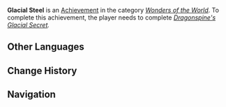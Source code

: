 {{Achievement Infobox
|title        = 
|id           = 81037
|order id     = 1038
|category     = Wonders of the World
|description  = Obtain [[Snow-Tombed Starsilver|an ancient weapon]] made of [[Starsilver]].
|requirements = Complete ''[[Dragonspine's Glacial Secret]].''
|primogems    = 5
|tracking     = 
|hidden       = 1
|topic        = 
|type         = Exploration
}}
'''Glacial Steel''' is an [[Achievement]] in the category ''[[Wonders of the World]]''. To complete this achievement, the player needs to complete ''[[Dragonspine's Glacial Secret]].''
<!--
==Trivia==

==Video Guides==
{{EVT
|video1   = 
|caption1 = 
}}
-->
==Other Languages==
{{Other Languages
|en      = Glacial Steel
|zhs     = 冰冷的钢铁
|zhs_rm  = Bīnglěng de Gāngtiě
|zht     = 冰冷的鋼鐵
|zht_rm  = Bīnglěng de Gāngtiě
|zh_tl   = 
|ja      = 氷冷の鋼鉄
|ja_rm   = Hyourei no Koutetsu
|ja_tl   = 
|ja_note = 氷冷 can be translated both as "glacial" and "ruthless, cold-hearted".
|ko      = 차가운 강철
|ko_rm   = Chaga'un Gangcheol
|ko_tl   = Cold Steel
|es      = Acero helado
|es_tl   = Frozen Steel
|fr      = Froides sapèques
|fr_tl   = Cold {{wt|cash#Etymology_2|Cashes}}
|ru      = Ледяная сталь
|ru_tl   = 
|th      = เหล็กอันเย็นยะเยือก
|th_rm   = 
|th_tl   = 
|vi      = Sắt thép lạnh giá
|vi_tl   = 
|de      = Eisiges Eisen
|de_tl   = Icy Iron
|id      = Besi yang Dingin
|id_tl   = Cold Steel
|pt      = Aço Frio
|pt_tl   = 
}}

==Change History==
{{Change History|1.2}}
<!--
==References==
{{Reflist}}
-->
==Navigation==
{{Achievement Navbox|Wonders of the World|Exploration}}